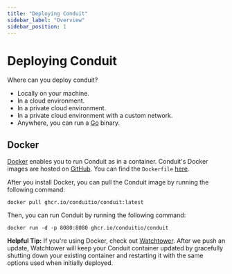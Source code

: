 ```yaml
---
title: "Deploying Conduit"
sidebar_label: "Overview"
sidebar_position: 1
---
```


# Deploying Conduit

Where can you deploy conduit?
- Locally on your machine.
- In a cloud environment.
- In a private cloud environment.
- In a private cloud environment with a custom network.
- Anywhere, you can run a [Go](https://go.dev/) binary.

## Docker

[Docker](https://docs.docker.com/) enables you to run Conduit as in a container. Conduit's Docker images are hosted on [GitHub](https://github.com/ConduitIO/conduit/pkgs/container/conduit). You can find the `Dockerfile` [here](https://github.com/ConduitIO/conduit/blob/main/Dockerfile).

After you install Docker, you can pull the Conduit image by running the following command:

```shell
docker pull ghcr.io/conduitio/conduit:latest
```
Then, you can run Conduit by running the following command:

```shell
docker run -d -p 8080:8080 ghcr.io/conduitio/conduit
```

**Helpful Tip:** If you're using Docker, check out [Watchtower](https://containrrr.dev/watchtower/). After we push an update, Watchtower will keep your Conduit container updated by gracefully shutting down your existing container and restarting it with the same options used when initially deployed.